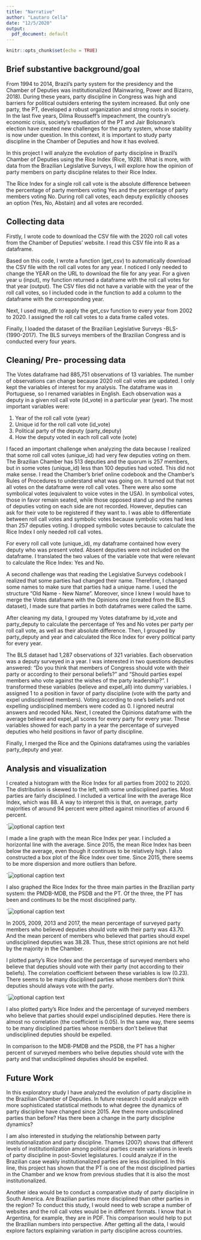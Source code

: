```yaml
---
title: "Narrative"
author: "Lautaro Cella"
date: "12/5/2020"
output:
  pdf_document: default
---
```


```r
knitr::opts_chunk$set(echo = TRUE)
```

## Brief substantive background/goal

From 1994 to 2014, Brazil’s party system for the presidency and the Chamber of Deputies was institutionalized (Mainwaring, Power and Bizarro, 2018). During these years, party discipline in Congress was high and barriers for political outsiders entering the system increased. But only one party, the PT, developed a robust organization and strong roots in society. In the last five years, Dilma Rousseff’s impeachment, the country’s economic crisis, society’s repudiation of the PT and Jair Bolsonaro’s election have created new challenges for the party system, whose stability is now under question. In this context, it is important to study party discipline in the Chamber of Deputies and how it has evolved. 

In this project I will analyze the evolution of party discipline in Brazil’s Chamber of Deputies using the Rice Index (Rice, 1928). What is more, with data from the Brazilian Legislative Surveys, I will explore how the opinion of party members on party discipline relates to their Rice Index.

The Rice Index for a single roll call vote is the absolute difference between the percentage of party members voting Yes and the percentage of party members voting No. During roll call votes, each deputy explicitly chooses an option (Yes, No, Abstain) and all votes are recorded.


## Collecting data

Firstly, I wrote code to download the CSV file with the 2020 roll call votes from the Chamber of Deputies' website. I read this CSV file into R as a dataframe.
 
Based on this code, I wrote a function (get_csv) to automatically download the CSV file with the roll call votes for any year. I noticed I only needed to change the YEAR on the URL to download the file for any year. For a given year u (input), my function returned a dataframe with the roll call votes for that year (output). The CSV files did not have a variable with the year of the roll call votes, so I included code in the function to add a column to the dataframe with the corresponding year. 

Next, I used map_dfr to apply the get_csv function to every year from 2002 to 2020. I assigned the roll call votes to a data frame called votes. 

Finally, I loaded the dataset of the Brazilian Legislative Surveys -BLS- (1990-2017). The BLS surveys members of the Brazilian Congress and is conducted every four years.


## Cleaning/ Pre- processing data

The Votes dataframe had 885,751 observations of 13 variables. The number of observations can change because 2020 roll call votes are updated. I only kept the variables of interest for my analysis. The dataframe was in Portuguese, so I renamed variables in English. Each observation was a deputy in a given roll call vote (id_vote) in a particular year (year). The most important variables were: 

1. Year of the roll call vote (year)
2. Unique id for the roll call vote (id_vote)
3. Political party of the deputy (party_deputy)
4. How the deputy voted in each roll call vote (vote)

I faced an important challenge when analyzing the data because I realized that some roll call votes (unique_id) had very few deputies voting on them. The Brazilian Chamber has 513 deputies and the quorum is 257 members, but in some votes (unique_id) less than 100 deputies had voted. This did not make sense. I read the Chamber's brief online codebook and the Chamber's Rules of Procedures to understand what was going on. It turned out that not all votes on the dataframe were roll call votes. There were also some symbolical votes (equivalent to voice votes in the USA). In symbolical votes, those in favor remain seated, while those opposed stand up and the names of deputies voting on each side are not recorded. However, deputies can ask for their vote to be registered if they want to. I was able to differentiate between roll call votes and symbolic votes because symbolic votes had less than 257 deputies voting. I dropped symbolic votes because to calculate the Rice Index I only needed roll call votes.

For every roll call vote (unique_id), my dataframe contained how every deputy who was present voted. Absent deputies were not included on the dataframe. I translated the two values of the variable vote that were relevant to calculate the Rice Index: Yes and No. 

A second challenge was that reading the Legislative Surveys codebook I realized that some parties had changed their name. Therefore, I changed some names to make sure that parties had a unique name. I used the structure "Old Name - New Name". Moreover, since I knew I would have to merge the Votes dataframe with the Opinions one (created from the BLS dataset), I made sure that parties in both dataframes were called the same.

After cleaning my data, I grouped my Votes dataframe by id_vote and party_deputy to calculate the percentage of Yes and No votes per party per roll call vote, as well as their absolute difference. Then, I grouped by party_deputy and year and calculated the Rice Index for every political party for every year.

The BLS dataset had 1,287 observations of 321 variables. Each observation was a deputy surveyed in a year. I was interested in two questions deputies answered: "Do you think that members of Congress should vote with their party or according to their personal beliefs?" and "Should parties expel members who vote against the wishes of the party leadership?". I transformed these variables (believe and expel_all) into dummy variables. I assigned 1 to a position in favor of party discipline (vote with the party and expel undisciplined members). Voting according to one's beliefs and not expelling undisciplined members were coded as 0. I ignored neutral answers and recoded NAs. Next, I created the Opinions dataframe with the average believe and expel_all scores for every party for every year. These variables showed for each party in a year the percentage of surveyed deputies who held positions in favor of party discipline.

Finally, I merged the Rice and the Opinions dataframes using the variables party_deputy and year.


## Analysis and visualization

I created a histogram with the Rice Index for all parties from 2002 to 2020. The distribution is skewed to the left, with some undisciplined parties. Most parties are fairly disciplined. I included a vertical line with the average Rice Index, which was 88. A way to interpret this is that, on average, party majorities of around 94 percent were pitted against minorities of around 6 percent.

`![optional caption text](C:/Users/lauta/Documents/GitHub/plsc-31101-final-project/Results/histogram_rice.png)

I made a line graph with the mean Rice Index per year. I included a horizontal line with the average. Since 2015, the mean Rice Index has been below the average, even though it continues to be relatively high. I also constructed a box plot of the Rice Index over time. Since 2015, there seems to be more dispersion and more outliers than before.

`![optional caption text](C:/Users/lauta/Documents/GitHub/plsc-31101-final-project/Results/line_rice.png)

I also graphed the Rice Index for the three main parties in the Brazilian party system: the PMDB-MDB, the PSDB and the PT. Of the three, the PT has been and continues to be the most disciplined party.

`![optional caption text](C:/Users/lauta/Documents/GitHub/plsc-31101-final-project/Results/main_rice.png)

In 2005, 2009, 2013 and 2017, the mean percentage of surveyed party members who believed deputies should vote with their party was 43.70. And the mean percent of members who believed that parties should expel undisciplined deputies was 38.28. Thus, these strict opinions are not held by the majority in the Chamber.

I plotted party's Rice Index and the percentage of surveyed members who believe that deputies should vote with their party (not according to their beliefs). The correlation coefficient between these variables is low (0.23). There seems to be many disciplined parties whose members don't think deputies should always vote with the party.

`![optional caption text](C:/Users/lauta/Documents/GitHub/plsc-31101-final-project/Results/scatter_rice_believe.png) 

I also plotted party's Rice Index and the percentage of surveyed members who believe that parties should expel undisciplined deputies. Here there is almost no correlation (the coefficient is 0.05). In the same way, there seems to be many disciplined parties whose members don't believe that undisciplined deputies should be expelled.

In comparison to the MDB-PMDB and the PSDB, the PT has a higher percent of surveyed members who belive deputies should vote with the party and that undisciplined deputies should be expelled.


## Future Work

In this exploratory study I have analyzed the evolution of party discipline in the Brazilian Chamber of Deputies. In future research I could analyze with more sophisticated statistical methods to what degree the dynamics of party discipline have changed since 2015. Are there more undisciplined parties than before? Has there been a change in the party discipline dynamics?

I am also interested in studying the relationship between party institutionalization and party discipline. Thames (2007) shows that different levels of institutionlization among political parties create variations in levels of party discipline in post-Soviet legislatures. I could analyze if in the Brazilian case weakly institutionalized parties are less disciplined. In this line, this project has shown that the PT is one of the most disciplined parties in the Chamber and we know from previous studies that it is also the most institutionalized. 

Another idea would be to conduct a comparative study of party discipline in South America. Are Brazilian parties more disciplined than other parties in the region? To conduct this study, I would need to web scrape a number of websites and the roll call votes would be in different formats. I know that in Argentina, for example, they are in PDF. This comparison would help to put the Brazilian numbers into perspective. After getting all the data, I would explore factors explaining variation in party discipline across countries.